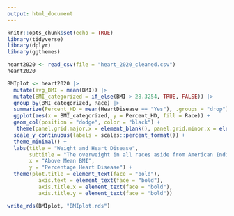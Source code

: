 ```yaml
---
output: html_document
---
```


```r
knitr::opts_chunk$set(echo = TRUE)
library(tidyverse)
library(dplyr)
library(ggthemes)
```

```r
heart2020 <- read_csv(file = "heart_2020_cleaned.csv")
heart2020
```

```r
BMIplot <- heart2020 |>
  mutate(avg_BMI = mean(BMI)) |>
  mutate(BMI_categorized = if_else(BMI > 28.3254, TRUE, FALSE)) |>
  group_by(BMI_categorized, Race) |>
  summarize(Percent_HD = mean(HeartDisease == "Yes"), .groups = "drop") |>
  ggplot(aes(x = BMI_categorized, y = Percent_HD, fill = Race)) +
  geom_col(position = "dodge", color = "black") +
   theme(panel.grid.major.x = element_blank(), panel.grid.minor.x = element_blank()) +
  scale_y_continuous(labels = scales::percent_format()) +
  theme_minimal() +
  labs(title = "Weight and Heart Disease",
       subtitle = "The overweight in all races aside from American Indian/Alaskan Native experience \nan increase in heart disease",
       x = "Above Mean BMI",
       y = "Percentage Heart Disease") +
  theme(plot.title = element_text(face = "bold"),
          axis.text = element_text(face = "bold"), 
          axis.title.x = element_text(face = "bold"),
          axis.title.y = element_text(face = "bold"))
```

```r
write_rds(BMIplot, "BMIplot.rds")
```


